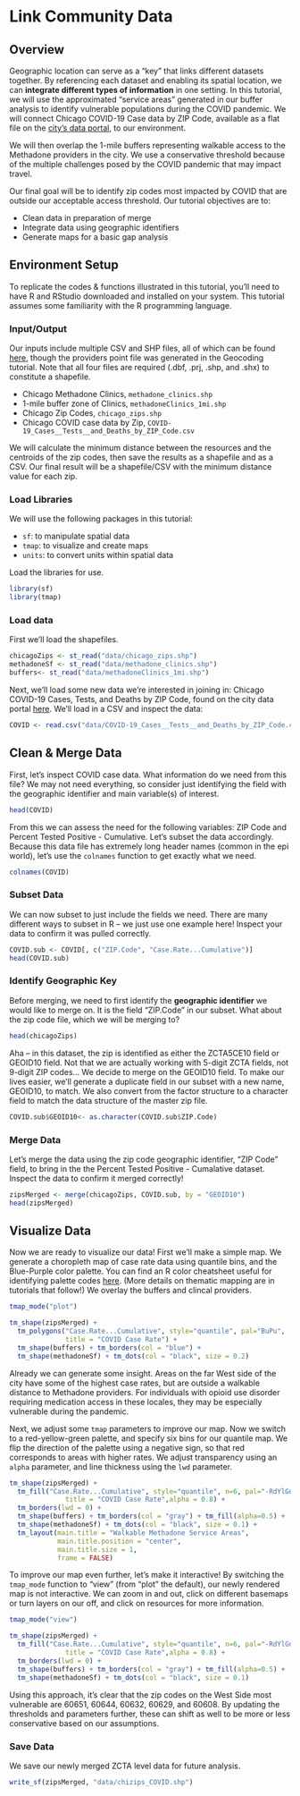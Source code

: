 # Link Community Data {}

## Overview 

Geographic location can serve as a "key" that links different datasets together. By referencing each dataset and enabling its spatial location, we can **integrate different types of information** in one setting. In this tutorial, we will use the approximated "service areas" generated in our buffer analysis to identify vulnerable populations during the COVID pandemic. We will connect Chicago COVID-19 Case data by ZIP Code, available as a flat file on the [city's data portal](https://data.cityofchicago.org/Health-Human-Services/COVID-19-Cases-Tests-and-Deaths-by-ZIP-Code/yhhz-zm2v), to our environment. 

We will then overlap the 1-mile buffers representing walkable access to the Methadone providers in the city. We use a conservative threshold because of the multiple challenges posed by the COVID pandemic that may impact travel. 

Our final goal will be to identify zip codes most impacted by COVID that are outside our acceptable access threshold. Our tutorial objectives are to:

* Clean data in preparation of merge
* Integrate data using geographic identifiers
* Generate maps for a basic gap analysis

## Environment Setup 
To replicate the codes & functions illustrated in this tutorial, you’ll need to have R and RStudio downloaded and installed on your system. This tutorial assumes some familiarity with the R programming language.

### Input/Output {#BA-i-o}
Our inputs include multiple CSV and SHP files, all of which can be found [here](https://github.com/GeoDaCenter/opioid-environment-toolkit/tree/master/data), though the providers point file was generated in the Geocoding tutorial. Note that all four files are required (.dbf, .prj, .shp, and .shx) to constitute a shapefile. 

* Chicago Methadone Clinics, `methadone_clinics.shp`
* 1-mile buffer zone of Clinics, `methadoneClinics_1mi.shp`
* Chicago Zip Codes, `chicago_zips.shp`
* Chicago COVID case data by Zip, `COVID-19_Cases__Tests__and_Deaths_by_ZIP_Code.csv`

We will calculate the minimum distance between the resources and the centroids of the zip codes, then save the results as a shapefile and as a CSV. Our final result will be a shapefile/CSV with the minimum distance value for each zip. 

### Load Libraries  
We will use the following packages in this tutorial:

- `sf`: to manipulate spatial data
- `tmap`: to visualize and create maps
- `units`: to convert units within spatial data

Load the libraries for use.

```r
library(sf)
library(tmap)
```

### Load data 

First we'll load the shapefiles.
```r
chicagoZips <- st_read("data/chicago_zips.shp")
methadoneSf <- st_read("data/methadone_clinics.shp")
buffers<- st_read("data/methadoneClinics_1mi.shp")
```

Next, we'll load some new data we're interested in joining in: Chicago COVID-19 Cases, Tests, and Deaths by ZIP Code, found on the city data portal [here](https://data.cityofchicago.org/Health-Human-Services/COVID-19-Cases-Tests-and-Deaths-by-ZIP-Code/yhhz-zm2v). We'll load in a CSV and inspect the data:

```r
COVID <- read.csv("data/COVID-19_Cases__Tests__and_Deaths_by_ZIP_Code.csv")
```

## Clean & Merge Data

First, let's inspect COVID case data. What information do we need from this file? We may not need everything, so consider just identifying the field with the geographic identifier and main variable(s) of interest.

```r
head(COVID)
```

From this we can assess the need for the following variables: ZIP Code and Percent Tested Positive - Cumulative. Let's subset the data accordingly. Because this data file has extremely long header names (common in the epi world), let's use the `colnames` function to get exactly what we need.

```r
colnames(COVID)
```

### Subset Data
We can now subset to just include the fields we need. There are many different ways to subset in R -- we just use one example here! Inspect your data to confirm it was pulled correctly. 
```r
COVID.sub <- COVID[, c("ZIP.Code", "Case.Rate...Cumulative")]
head(COVID.sub)
```

### Identify Geographic Key
Before merging, we need to first identify the **geographic identifier** we would like to merge on. It is the field "ZIP.Code" in our subset. What about the zip code file, which we will be merging to?

```r
head(chicagoZips)
```

Aha -- in this dataset, the zip is identified as either the ZCTA5CE10 field or GEOID10 field. Not that we are actually working with 5-digit ZCTA fields, not 9-digit ZIP codes... We decide to merge on the GEOID10 field. To make our lives easier, we'll generate a duplicate field in our subset with a new name, GEOID10, to match. We also convert from the factor structure to a character field to match the data structure of the master zip file.

```r
COVID.sub$GEOID10<- as.character(COVID.sub$ZIP.Code)
```

### Merge Data
Let's merge the data using the zip code geographic identifier, "ZIP Code" field, to bring in the the Percent Tested Positive - Cumalative dataset. Inspect the data to confirm it merged correctly!

```r
zipsMerged <- merge(chicagoZips, COVID.sub, by = "GEOID10")
head(zipsMerged)
```

## Visualize Data
Now we are ready to visualize our data! First we'll make a simple map. We generate a choropleth map of case rate data using quantile bins, and the Blue-Purple color palette. You can find an R color cheatsheet useful for identifying palette codes [here](https://www.nceas.ucsb.edu/sites/default/files/2020-04/colorPaletteCheatsheet.pdf). (More details on thematic mapping are in tutorials that follow!) We overlay the buffers and clincal providers.

```r
tmap_mode("plot")

tm_shape(zipsMerged) +
  tm_polygons("Case.Rate...Cumulative", style="quantile", pal="BuPu",
              title = "COVID Case Rate") +
  tm_shape(buffers) + tm_borders(col = "blue") +
  tm_shape(methadoneSf) + tm_dots(col = "black", size = 0.2) 
```

Already we can generate some insight. Areas on the far West side of the city have some of the highest case rates, but are outside a walkable distance to Methadone providers. For individuals with opioid use disorder requiring medication access in these locales, they may be especially vulnerable during the pandemic. 

Next, we adjust some `tmap` parameters to improve our map. Now we switch to a red-yellow-green palette, and specify six bins for our quantile map. We flip the direction of the palette using a negative sign, so that red corresponds to areas with higher rates. We adjust transparency using an `alpha` parameter, and line thickness using the `lwd` parameter.

```r

tm_shape(zipsMerged) +
  tm_fill("Case.Rate...Cumulative", style="quantile", n=6, pal="-RdYlGn",
              title = "COVID Case Rate",alpha = 0.8) + 
  tm_borders(lwd = 0) + 
  tm_shape(buffers) + tm_borders(col = "gray") + tm_fill(alpha=0.5) +
  tm_shape(methadoneSf) + tm_dots(col = "black", size = 0.1) +
  tm_layout(main.title = "Walkable Methadone Service Areas",
            main.title.position = "center",
            main.title.size = 1,
            frame = FALSE)
```

To improve our map even further, let's make it interactive! By switching the `tmap_mode` function to "view" (from "plot" the default), our newly rendered map is not interactive. We can zoom in and out, click on different basemaps or turn layers on our off, and click on resources for more information. 

```r
tmap_mode("view")

tm_shape(zipsMerged) +
  tm_fill("Case.Rate...Cumulative", style="quantile", n=6, pal="-RdYlGn",
              title = "COVID Case Rate",alpha = 0.8) + 
  tm_borders(lwd = 0) + 
  tm_shape(buffers) + tm_borders(col = "gray") + tm_fill(alpha=0.5) +  
  tm_shape(methadoneSf) + tm_dots(col = "black", size = 0.1) 

```


Using this approach, it's clear that the zip codes on the West Side most vulnerable are 60651, 60644, 60632, 60629, and 60608. By updating the thresholds and parameters further, these can shift as well to be more or less conservative based on our assumptions.

### Save Data
We save our newly merged ZCTA level data for future analysis.

```r
write_sf(zipsMerged, "data/chizips_COVID.shp")
```

